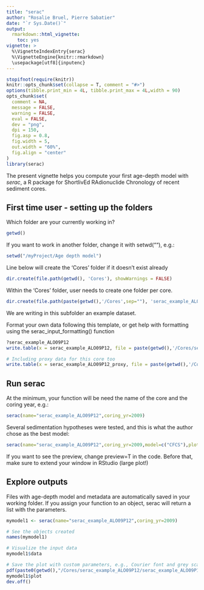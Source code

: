 ```yaml
---
title: "serac"
author: "Rosalie Bruel, Pierre Sabatier"
date: "`r Sys.Date()`"
output: 
  rmarkdown::html_vignette:
    toc: yes
vignette: >
  %\VignetteIndexEntry{serac}
  %\VignetteEngine{knitr::rmarkdown}
  \usepackage[utf8]{inputenc}
---
```


```r
stopifnot(require(knitr))
knitr::opts_chunk$set(collapse = T, comment = "#>")
options(tibble.print_min = 4L, tibble.print_max = 4L,width = 90)
opts_chunk$set(
  comment = NA,
  message = FALSE,
  warning = FALSE,
  eval = FALSE,
  dev = "png",
  dpi = 150,
  fig.asp = 0.8,
  fig.width = 5,
  out.width = "60%",
  fig.align = "center"
)
library(serac)

```

The present vignette helps you compute your first age-depth model with _serac_, a R package for ShortlivEd RAdionuclide Chronology of recent sediment cores.

## First time user - setting up the folders

Which folder are your currently working in?

```r
getwd()
```

If you want to work in another folder, change it with setwd(""), e.g.:

```r
setwd("/myProject/Age depth model")
```


Line below will create the 'Cores' folder if it doesn't exist already
```r
dir.create(file.path(getwd(), 'Cores'), showWarnings = FALSE)
```

Within the 'Cores' folder, user needs to create one folder per core.
```r
dir.create(file.path(paste(getwd(),'/Cores',sep=""), 'serac_example_ALO09P12'), showWarnings = FALSE)

```

We are writing in this subfolder an example dataset.

Format your own data following this template, or get help with formatting using the serac_input_formatting() function

```r
?serac_example_ALO09P12
write.table(x = serac_example_ALO09P12, file = paste(getwd(),'/Cores/serac_example_ALO09P12/serac_example_ALO09P12.txt',sep=""),col.names = T, row.names = F,sep="\t")

# Including proxy data for this core too
write.table(x = serac_example_ALO09P12_proxy, file = paste(getwd(),'/Cores/serac_example_ALO09P12/serac_example_ALO09P12_proxy.txt',sep=""),col.names = T, row.names = F,sep="\t")

```





## Run serac
At the minimum, your function will be need the name of the core and the coring year, e.g.:

```r
serac(name="serac_example_ALO09P12",coring_yr=2009)
```


Several sedimentation hypotheses were tested, and this is what the author chose as the best model:
```r
serac(name="serac_example_ALO09P12",coring_yr=2009,model=c("CFCS"),plotphoto=FALSE,minphoto=c(0),maxphoto=c(210),plot_Pb=T,plot_Am=T,plot_Cs=T,Cher=c(30,40),Hemisphere=c("NH"),NWT=c(51,61),sedchange=c(75.5),plot_Pb_inst_deposit=T,inst_deposit=c(20,28,100,107,135,142,158,186),suppdescriptor=TRUE,descriptor_lab=c("Ca/Fe"),historic_d=c(20,28,100,107,135,142,158,186),historic_a=c(1994,1920,1886,1868),historic_n=c("sept1 994 flood","1920 flood","1886 flood","1868 flood ?"), min_yr=c(1750),dmax=c(180), plotpdf=TRUE,preview=F)

```

If you want to see the preview, change preview=T in the code.
Before that, make sure to extend your window in RStudio (large plot!)




## Explore outputs
Files with age-depth model and metadata are automatically saved in your working folder. If you assign your function to an object, serac will return a list with the parameters.

```r
mymodel1 <- serac(name="serac_example_ALO09P12",coring_yr=2009)

# See the objects created
names(mymodel1)

# Visualize the input data
mymodel1$data

# Save the plot with custom parameters, e.g., Courier font and grey scale without editing default colors.
pdf(paste0(getwd(),"/Cores/serac_example_ALO09P12/serac_example_ALO09P12_custom.pdf"),width = 10, height = 5, family="Courier", colormodel = "grey")
mymodel1$plot
dev.off()

```


